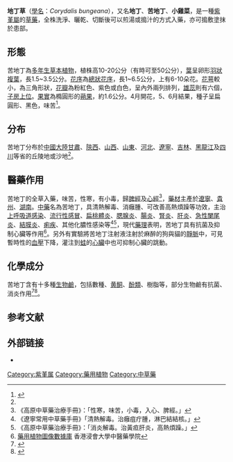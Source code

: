 {{for|名稱相近的[[堇菜屬|堇菜屬]]植物|紫花地丁}}
{{Speciesbox
| name = 地丁草
| status = 
| image = 
| image_caption = 
| image_width = 
| genus = Corydalis
| species = bungeana
| binomial = ''Corydalis bungeana''
| binomial_authority = Turcz., (1840)<ref>Turcz., 1840 ''In: Bull. Soc. Nat. Mosc. (1840) 62''</ref>
| synonyms = 
}}
'''地丁草'''（[[學名|學名]]：''Corydalis bungeana''），又名'''地丁'''、'''苦地丁'''、'''小雞菜'''，是一種[[紫堇屬|紫堇屬]]的[[草藥|草藥]]，全株洗淨、曬乾、切斷後可以煎湯或搗汁的方式入藥，亦可搗敷塗抹於患部。

==形態==
苦地丁為[[多年生|多年生]][[草本植物|草本植物]]，植株高10-20公分（有時可至50公分），[[葉|葉]]呈卵形[[羽狀複葉|羽狀複葉]]，長1.5~3.5公分。[[花序|花序]]為[[總狀花序|總狀花序]]，長1~6.5公分，上有6-10朵花。[[花萼|花萼]]較小，為三角形狀，[[花瓣|花瓣]]為粉紅色、紫色或白色，呈內外兩列排列，[[雄蕊|雄蕊]]則有六個，[[子房上位|子房上位]]。[[果實|果實]]為橢圓形的[[蒴果|蒴果]]，約1.6公分。4月開花，5、6月結果，種子呈扁圓形、黑色，味苦<ref name=flora>{{cite web|url=http://www.efloras.org/florataxon.aspx?flora_id=2&taxon_id=200009123|title=Corydalis bungeana Turczaninow, Bull. Soc. Imp. Naturalistes Moscou. 13: 62. 1840.|publisher=Flora of China|accessdate=2018-11-14|archive-date=2015-09-20|archive-url=https://web.archive.org/web/20150920015848/http://www.efloras.org/florataxon.aspx?flora_id=2&taxon_id=200009123|dead-url=no}}</ref>。

==分布==
苦地丁分布於[[中國大陸|中國大陸]][[甘肅|甘肅]]、[[陝西|陝西]]、[[山西|山西]]、[[山東|山東]]、[[河北|河北]]、[[遼寧|遼寧]]、[[吉林|吉林]]、[[黑龍江省|黑龍江]]及[[四川|四川]]等省的丘陵地或沙地<ref name=flora/>。

==醫藥作用==
{{medical}}
苦地丁的全草入藥，味苦，性寒，有小毒，歸[[脾經|脾經]]及[[心經|心經]]<ref>《高原中草藥治療手冊》：「性寒，味苦，小毒，入心、脾經。」</ref>，[[藥材|藥材]]主產於[[遼寧|遼寧]]、[[貴州|貴州]]、[[湖南|湖南]]。[[中藥|中藥]]名為苦地丁，具清熱解毒、消癰腫、可改善高熱煩躁等功效，主治[[上呼吸道感染|上呼吸道感染]]、[[流行性感冒|流行性感冒]]、[[扁桃體炎|扁桃體炎]]、[[腮腺炎|腮腺炎]]、[[腸炎|腸炎]]、[[腎炎|腎炎]]、[[肝炎|肝炎]]、[[急性闌尾炎|急性闌尾炎]]、[[結膜炎|結膜炎]]、[[痢疾|痢疾]]、其他化膿性感染等<ref>《遼寧常用中草藥手冊》「清熱解毒。治癰疽疔腫，淋巴結結核。」</ref><ref>《高原中草藥治療手冊》：「消炎解毒。治黃疸肝炎，高熱煩躁。」</ref>，現代[[藥理|藥理]]表明，苦地丁具有抗菌及抑制心臟等作用<ref name = "浸會大學">[http://libproject.hkbu.edu.hk/was40/detail?record=1&channelid=1288&searchword=%28Corydalis+bungeana+Turcz.%29&extension=all 藥用植物圖像數據庫] {{Wayback|url=http://libproject.hkbu.edu.hk/was40/detail?record=1&channelid=1288&searchword=%28Corydalis+bungeana+Turcz.%29&extension=all |date=20181005141549 }}香港浸會大學中醫藥學院</ref>。另外有實驗將苦地丁注射液注射於麻醉的狗與貓的[[靜脈|靜脈]]中，可見暫時性的[[血壓|血壓]]下降，灌注到[[蛙|蛙]]的[[心臟|心臟]]中也可抑制心臟的跳動。

==化學成分==
苦地丁含有十多種[[生物鹼|生物鹼]]，包括數種{{link-en|紫堇碱|corynoline}}、[[黄酮|黄酮]]、[[酚類|酚類]]、樹脂等，部分生物鹼有抗菌、消炎作用<ref>{{cite journal|title=Corydalis bungeana Turcz. attenuates LPS-induced inflammatory responses via the suppression of NF-κB signaling pathway in vitro and in vivo|author=Zhai XT, Chen JQ, Jiang CH, Song J, Li DY, Zhang H, Jia XB, Tan W, Wang SX, Yang Y, Zhu FX|publisher=''Journal of Ethnopharmacology''|doi=10.1016/j.jep.2016.09.013|year=2016|volume=194|issue=24|page=153-161}}</ref><ref>{{cite journal|title=Flavonoid glycosides and isoquinolinone alkaloids from Corydalis bungeana|author=Xie C, Veitch NC, Houghton PJ, Simmonds MS|publisher=''Phytochemistry''|year=2004|volume=65|issue=22|page=3041-3047|doi=10.1016/j.phytochem.2004.09.009}}</ref>。

==参考文献==
{{reflist|2}}

==外部链接==
{{wikispecies|Corydalis bungeana}}
{{commons category|Corydalis bungeana}}
* {{FRPS|Corydalis bungeana}}
{{Taxonbar|from=Q15237880}}

[[Category:紫堇属|Category:紫堇属]]
[[Category:藥用植物|Category:藥用植物]]
[[Category:中草藥|Category:中草藥]]